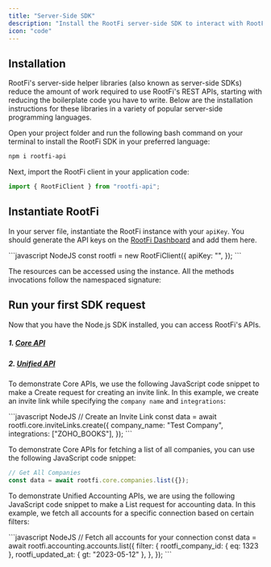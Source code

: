 ```yaml
---
title: "Server-Side SDK"
description: "Install the RootFi server-side SDK to interact with RootFi APIs"
icon: "code"
---
```


## Installation

RootFi's server-side helper libraries (also known as server-side SDKs) reduce the amount of work required to use RootFi's REST APIs, starting with reducing the boilerplate code you have to write. Below are the installation instructions for these libraries in a variety of popular server-side programming languages.

Open your project folder and run the following bash command on your terminal to install the RootFi SDK in your preferred language:

<CodeGroup>

```bash NodeJS
npm i rootfi-api
```

</CodeGroup>

Next, import the RootFi client in your application code:

<CodeGroup>

```javascript NodeJS
import { RootFiClient } from "rootfi-api";
```

</CodeGroup>

## Instantiate RootFi

In your server file, instantiate the RootFi instance with your `apiKey`. You should generate the API keys on the [RootFi Dashboard](https://integrate.rootfi.dev/settings) and add them here.

<CodeGroup>
```javascript NodeJS
const rootfi = new RootFiClient({
  apiKey: "<api_key>",
});
```
</CodeGroup>

The resources can be accessed using the instance. All the methods invocations follow the namespaced signature:

## Run your first SDK request

Now that you have the Node.js SDK installed, you can access RootFi's APIs.

##### 1. [Core API](https://docs.rootfi.dev/api-reference/companies/get-all-companies)

##### 2. [Unified API](https://docs.rootfi.dev/api-reference/accounts/get-all-accounts)

To demonstrate Core APIs, we use the following JavaScript code snippet to make a Create request for creating an invite link. In this example, we create an invite link while specifying the `company name` and `integrations`:

<CodeGroup>
```javascript NodeJS
// Create an Invite Link
const data = await rootfi.core.inviteLinks.create({
  company_name: "Test Company",
  integrations: ["ZOHO_BOOKS"],
});
```
</CodeGroup>

To demonstrate Core APIs for fetching a list of all companies, you can use the following JavaScript code snippet:

<CodeGroup>

```javascript NodeJS
// Get All Companies
const data = await rootfi.core.companies.list({});
```

</CodeGroup>

To demonstrate Unified Accounting APIs, we are using the following JavaScript code snippet to make a List request for accounting data. In this example, we fetch all accounts for a specific connection based on certain filters:

<CodeGroup>
```javascript NodeJS
// Fetch all accounts for your connection
const data = await rootfi.accounting.accounts.list({
  filter: {
    rootfi_company_id: { eq: 1323 },
    rootfi_updated_at: { gt: "2023-05-12" },
  },
});
```
</CodeGroup>
